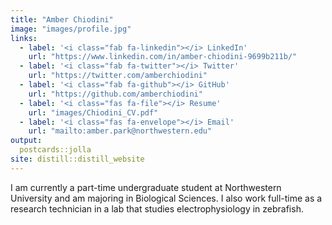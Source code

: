 ```yaml
---
title: "Amber Chiodini"
image: "images/profile.jpg"
links:
  - label: '<i class="fab fa-linkedin"></i> LinkedIn'
    url: "https://www.linkedin.com/in/amber-chiodini-9699b211b/"
  - label: '<i class="fab fa-twitter"></i> Twitter'
    url: "https://twitter.com/amberchiodini"
  - label: '<i class="fab fa-github"></i> GitHub'
    url: "https://github.com/amberchiodini"
  - label: '<i class="fas fa-file"></i> Resume'
    url: "images/Chiodini_CV.pdf"
  - label: '<i class="fas fa-envelope"></i> Email'
    url: "mailto:amber.park@northwestern.edu"
output:
  postcards::jolla
site: distill::distill_website
---
```

I am currently a part-time undergraduate student at Northwestern University and am majoring in Biological Sciences. I also work full-time as a research technician in a lab that studies electrophysiology in zebrafish.
